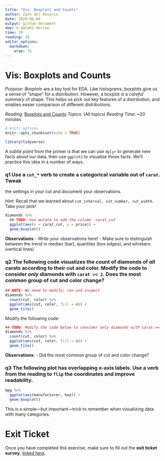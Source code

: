 ```yaml
---
title: "Vis: Boxplots and Counts"
author: Zach del Rosario
date: 2020-06-04
output: github_document
dep: e-data02-derive
time: 20
reading: 20
editor_options: 
  markdown: 
    wrap: 72
---
```


# Vis: Boxplots and Counts

*Purpose*: *Boxplots* are a key tool for EDA. Like histograms, boxplots
give us a sense of "shape" for a distribution. However, a boxplot is a
*careful summary* of shape. This helps us pick out key features of a
distribution, and enables easier comparison of different distributions.

*Reading*: [Boxplots and
Counts](https://rstudio.cloud/learn/primers/3.4) *Topics*: (All topics)
*Reading Time*: \~20 minutes

```r
# knitr options
knitr::opts_chunk$set(echo = TRUE)
```

```r
library(tidyverse)

```

A *subtle point* from the primer is that we can use `dplyr` to generate
new facts about our data, then use `ggplot2` to visualize those facts.
We'll practice this idea in a number of ways.

### **q1** Use a `cut_*` verb to create a categorical variable out of `carat`. Tweak

the settings in your cut and document your observations.

*Hint*: Recall that we learned about
`cut_interval, cut_number, cut_width`. Take your pick!

```r
diamonds %>%
  ## TODO: Use mutate to add the column `carat_cut`
  ggplot(aes(x = carat_cut, y = price)) +
  geom_boxplot()
```

**Observations** - Write your observations here! - Make sure to
distinguish between the trend in median (bar), quantiles (box edges),
and whiskers (vertical lines)

### **q2** The following code visualizes the count of diamonds of *all* carats according to their cut and color. Modify the code to consider *only* diamonds with `carat >= 2`. Does the most common group of cut and color change?

```r
## NOTE: No need to modify; run and inspect
diamonds %>%
  count(cut, color) %>%
  ggplot(aes(cut, color, fill = n)) +
  geom_tile()
```

Modify the following code:

```r
## TODO: Modify the code below to consider only diamonds with carat >= 2
diamonds %>%
  count(cut, color) %>%
  ggplot(aes(cut, color, fill = n)) +
  geom_tile()
```

**Observations**: - Did the most common group of cut and color change?

### **q3** The following plot has overlapping x-axis labels. Use a verb from the reading to `flip` the coordinates and improve readability.

```r
mpg %>%
  ggplot(aes(manufacturer, hwy)) +
  geom_boxplot()
```

This is a simple---but important---trick to remember when visualizing
data with many categories.

<!-- include-exit-ticket -->

# Exit Ticket

<!-- -------------------------------------------------- -->

Once you have completed this exercise, make sure to fill out the **exit
ticket survey**, [linked
here](https://docs.google.com/forms/d/e/1FAIpQLSeuq2LFIwWcm05e8-JU84A3irdEL7JkXhMq5Xtoalib36LFHw/viewform?usp=pp_url&entry.693978880=e-vis03-boxplots-assignment.Rmd).
